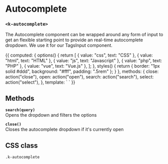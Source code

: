 
<Meta
  title="UI | Interaction / Autocomplete"
  component={Autocomplete}
  decorators={[Padding]}
/>

# Autocomplete
### `<k-autocomplete>`

The Autocomplete component can be wrapped around any form of input to get an flexible starting point to provide an real-time autocomplete dropdown. We use it for our TagsInput component.

<Preview>
  <Story name="Example">
    {{
      computed: {
        options() {
          return [
            { value: "css", text: "CSS" },
            { value: "html", text: "HTML" },
            { value: "js", text: "Javascript" },
            { value: "php", text: "PHP" },
            { value: "vue", text: "Vue.js" },
          ];
        },
        styles() {
          return {
            border: "1px solid #ddd",
            background: "#fff",
            padding: ".5rem"
          };
        }
      },
      methods: {
        close: action("close"),
        open: action("open"),
        search: action("search"),
        select: action("select"),
      },
      template: `
        <k-autocomplete
          ref="autocomplete"
          :options="options"
          @close="close"
          @search="search"
          @select="select"
          @open="open"
        >
          <k-text-input
            :style="styles"
            @input="$refs.autocomplete.search($event)"
          />
        </k-autocomplete>
      `
    }}
  </Story>
</Preview>


<Props of={Autocomplete} />

## Methods

**`search(query)`**  
Opens the dropdown and filters the options

**`close()`**  
Closes the autocomplete dropdown if it's currently open

## CSS class

`.k-autocomplete`
